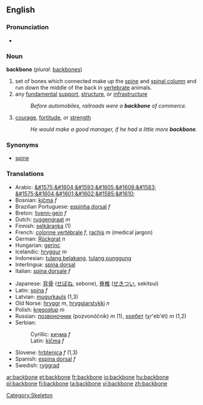 ==English==

===Pronunciation===
*{{audio|en-us-backbone.ogg|Audio (US)}}

===Noun===
'''backbone'''  (''plural:'' [[backbones]])
# set of bones which connected make up the [[spine]] and [[spinal column]] and run down the middle of the back in [[vertebrate]] animals.
# any [[fundamental]] [[support]], [[structure]], or [[infrastructure]]
#:''Before automobiles, railroads were a '''backbone''' of commerce.''
# [[courage]], [[fortitude]], or [[strength]]
#:''He would make a good manager, if he had a little more '''backbone'''.''

===Synonyms===
*[[spine]]

===Translations===
{{top}}
*Arabic: [[&#1575;&#1604;&#1593;&#1605;&#1608;&#1583; &#1575;&#1604;&#1601;&#1602;&#1585;&#1610;]]
*Bosnian: [[kičma]] ''f''
*Brazilian Portuguese: [[espinha dorsal]] ''f''
*Breton: [[livenn-gein]] ''f''
*Dutch: [[ruggengraat]] ''m''
*Finnish: [[selkäranka]] (1)
*French: [[colonne vertébrale]] ''f'', [[rachis]] ''m'' (medical jargon)
*German: [[Rückgrat]] ''n''
*Hungarian: [[gerinc]]
*Icelandic: [[hryggur]] ''m''
*Indonesian: [[tulang belakang]], [[tulang punggung]]
*Interlingua: [[spina dorsal]]
*Italian: [[spina dorsale]] ''f''
{{mid}}
*Japanese: [[背骨]] ([[せぼね]], sebone), [[脊椎]] ([[せきつい]], sekitsui)
*Latin: [[spina]] ''f''
*Latvian: [[mugurkauls]] {{m}} (1,3)
*Old Norse: [[hryggr]] ''m'', [[hryggjarstykki]] ''n''
*Polish: [[kręgosłup]] ''m''
*Russian: [[позвоночник]] (pozvonóčnik) ''m'' (1), [[хребет]] (χr'eb'ét) ''m'' (1,2)
*Serbian:
*:Cyrillic: [[кичма]] ''f''
*:Latin: [[kičma]] ''f''
*Slovene: [[hrbtenica]] ''f'' (1,3)
*Spanish: [[espina dorsal]] ''f''
*Swedish: [[ryggrad]]
{{bottom}}

[[Category:Skeleton]]

[[ar:backbone]]
[[et:backbone]]
[[fr:backbone]]
[[io:backbone]]
[[hu:backbone]]
[[pl:backbone]]
[[fi:backbone]]
[[ta:backbone]]
[[vi:backbone]]
[[zh:backbone]]